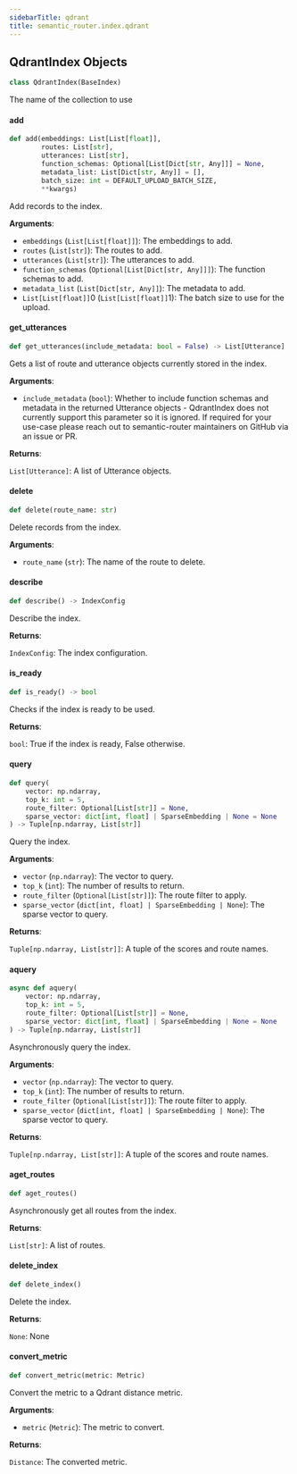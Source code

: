 ```yaml
---
sidebarTitle: qdrant
title: semantic_router.index.qdrant
---
```


## QdrantIndex Objects

```python
class QdrantIndex(BaseIndex)
```

The name of the collection to use

#### add

```python
def add(embeddings: List[List[float]],
        routes: List[str],
        utterances: List[str],
        function_schemas: Optional[List[Dict[str, Any]]] = None,
        metadata_list: List[Dict[str, Any]] = [],
        batch_size: int = DEFAULT_UPLOAD_BATCH_SIZE,
        **kwargs)
```

Add records to the index.

**Arguments**:

- `embeddings` (`List[List[float]]`): The embeddings to add.
- `routes` (`List[str]`): The routes to add.
- `utterances` (`List[str]`): The utterances to add.
- `function_schemas` (`Optional[List[Dict[str, Any]]]`): The function schemas to add.
- `metadata_list` (`List[Dict[str, Any]]`): The metadata to add.
- `List[List[float]]`0 (`List[List[float]]`1): The batch size to use for the upload.

#### get\_utterances

```python
def get_utterances(include_metadata: bool = False) -> List[Utterance]
```

Gets a list of route and utterance objects currently stored in the index.

**Arguments**:

- `include_metadata` (`bool`): Whether to include function schemas and metadata in
the returned Utterance objects - QdrantIndex does not currently support this
parameter so it is ignored. If required for your use-case please reach out to
semantic-router maintainers on GitHub via an issue or PR.

**Returns**:

`List[Utterance]`: A list of Utterance objects.

#### delete

```python
def delete(route_name: str)
```

Delete records from the index.

**Arguments**:

- `route_name` (`str`): The name of the route to delete.

#### describe

```python
def describe() -> IndexConfig
```

Describe the index.

**Returns**:

`IndexConfig`: The index configuration.

#### is\_ready

```python
def is_ready() -> bool
```

Checks if the index is ready to be used.

**Returns**:

`bool`: True if the index is ready, False otherwise.

#### query

```python
def query(
    vector: np.ndarray,
    top_k: int = 5,
    route_filter: Optional[List[str]] = None,
    sparse_vector: dict[int, float] | SparseEmbedding | None = None
) -> Tuple[np.ndarray, List[str]]
```

Query the index.

**Arguments**:

- `vector` (`np.ndarray`): The vector to query.
- `top_k` (`int`): The number of results to return.
- `route_filter` (`Optional[List[str]]`): The route filter to apply.
- `sparse_vector` (`dict[int, float] | SparseEmbedding | None`): The sparse vector to query.

**Returns**:

`Tuple[np.ndarray, List[str]]`: A tuple of the scores and route names.

#### aquery

```python
async def aquery(
    vector: np.ndarray,
    top_k: int = 5,
    route_filter: Optional[List[str]] = None,
    sparse_vector: dict[int, float] | SparseEmbedding | None = None
) -> Tuple[np.ndarray, List[str]]
```

Asynchronously query the index.

**Arguments**:

- `vector` (`np.ndarray`): The vector to query.
- `top_k` (`int`): The number of results to return.
- `route_filter` (`Optional[List[str]]`): The route filter to apply.
- `sparse_vector` (`dict[int, float] | SparseEmbedding | None`): The sparse vector to query.

**Returns**:

`Tuple[np.ndarray, List[str]]`: A tuple of the scores and route names.

#### aget\_routes

```python
def aget_routes()
```

Asynchronously get all routes from the index.

**Returns**:

`List[str]`: A list of routes.

#### delete\_index

```python
def delete_index()
```

Delete the index.

**Returns**:

`None`: None

#### convert\_metric

```python
def convert_metric(metric: Metric)
```

Convert the metric to a Qdrant distance metric.

**Arguments**:

- `metric` (`Metric`): The metric to convert.

**Returns**:

`Distance`: The converted metric.

